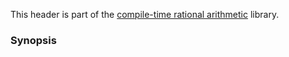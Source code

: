 {{cpp/header/title|ratio|notes={{mark c++11}}}}
{{cpp/header/navbar}}
This header is part of the [[cpp/numeric/ratio|compile-time rational arithmetic]] library.

{{dsc begin}}
{{dsc h1|Classes}}
{{dsc inc|cpp/numeric/ratio/dsc ratio}}

{{dsc h2|Arithmetic}}
{{dsc inc|cpp/numeric/ratio/dsc ratio_add}}
{{dsc inc|cpp/numeric/ratio/dsc ratio_subtract}}
{{dsc inc|cpp/numeric/ratio/dsc ratio_multiply}}
{{dsc inc|cpp/numeric/ratio/dsc ratio_divide}}

{{dsc h2|Comparison}}
{{dsc inc|cpp/numeric/ratio/dsc ratio_equal}}
{{dsc inc|cpp/numeric/ratio/dsc ratio_not_equal}}
{{dsc inc|cpp/numeric/ratio/dsc ratio_less}}
{{dsc inc|cpp/numeric/ratio/dsc ratio_less_equal}}
{{dsc inc|cpp/numeric/ratio/dsc ratio_greater}}
{{dsc inc|cpp/numeric/ratio/dsc ratio_greater_equal}}

{{dsc break}}
{{dsc h2|Type Aliases}}
{{dsc|{{tt|quecto}} {{mark c++26}}|{{c/core|std::ratio&lt;1, 1000000000000000000000000000000&gt;}}, if {{lc|std::intmax_t}} can represent the denominator}}
{{dsc|{{tt|ronto}} {{mark c++26}}|{{c/core|std::ratio&lt;1, 1000000000000000000000000000&gt;}}, if {{lc|std::intmax_t}} can represent the denominator}}
{{dsc|{{tt|yocto}}|{{c/core|std::ratio&lt;1, 1000000000000000000000000&gt;}}, if {{lc|std::intmax_t}} can represent the denominator}}
{{dsc|{{tt|zepto}}|{{c/core|std::ratio&lt;1, 1000000000000000000000&gt;}}, if {{lc|std::intmax_t}} can represent the denominator}}
{{dsc|{{tt|atto}}|{{c/core|std::ratio&lt;1, 1000000000000000000&gt;}}}}
{{dsc|{{tt|femto}}|{{c/core|std::ratio&lt;1, 1000000000000000&gt;}}}}
{{dsc|{{tt|pico}}|{{c/core|std::ratio&lt;1, 1000000000000&gt;}}}}
{{dsc|{{tt|nano}}|{{c/core|std::ratio&lt;1, 1000000000&gt;}}}}
{{dsc|{{tt|micro}}|{{c/core|std::ratio&lt;1, 1000000&gt;}}}}
{{dsc|{{tt|milli}}|{{c/core|std::ratio&lt;1, 1000&gt;}}}}
{{dsc|{{tt|centi}}|{{c/core|std::ratio&lt;1, 100&gt;}}}}
{{dsc|{{tt|deci}}|{{c/core|std::ratio&lt;1, 10&gt;}}}}
{{dsc|{{tt|deca}}|{{c/core|std::ratio&lt;10, 1&gt;}}}}
{{dsc|{{tt|hecto}}|{{c/core|std::ratio&lt;100, 1&gt;}}}}
{{dsc|{{tt|kilo}}|{{c/core|std::ratio&lt;1000, 1&gt;}}}}
{{dsc|{{tt|mega}}|{{c/core|std::ratio&lt;1000000, 1&gt;}}}}
{{dsc|{{tt|giga}}|{{c/core|std::ratio&lt;1000000000, 1&gt;}}}}
{{dsc|{{tt|tera}}|{{c/core|std::ratio&lt;1000000000000, 1&gt;}}}}
{{dsc|{{tt|peta}}|{{c/core|std::ratio&lt;1000000000000000, 1&gt;}}}}
{{dsc|{{tt|exa}}|{{c/core|std::ratio&lt;1000000000000000000, 1&gt;}}}}
{{dsc|{{tt|zetta}}|{{c/core|std::ratio&lt;1000000000000000000000, 1&gt;}}, if {{lc|std::intmax_t}} can represent the numerator}}
{{dsc|{{tt|yotta}}|{{c/core|std::ratio&lt;1000000000000000000000000, 1&gt;}}, if {{lc|std::intmax_t}} can represent the numerator}}
{{dsc|{{tt|ronna}} {{mark c++26}}|{{c/core|std::ratio&lt;1000000000000000000000000000, 1&gt;}}, if {{lc|std::intmax_t}} can represent the numerator}}
{{dsc|{{tt|quetta}} {{mark c++26}}|{{c/core|std::ratio&lt;1000000000000000000000000000000, 1&gt;}}, if {{lc|std::intmax_t}} can represent the numerator}}
{{dsc end}}

===Synopsis===
{{cpp/synopsis/ratio}}

{{langlinks|es|ja|zh}}